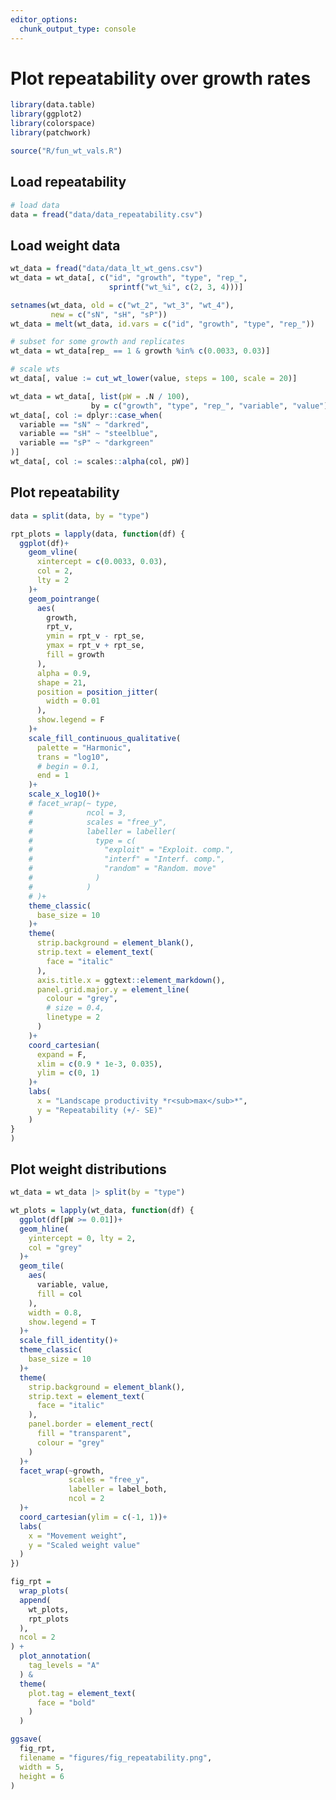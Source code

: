 ```yaml
---
editor_options: 
  chunk_output_type: console
---
```


# Plot repeatability over growth rates

```r
library(data.table)
library(ggplot2)
library(colorspace)
library(patchwork)
```

```r
source("R/fun_wt_vals.R")
```

## Load repeatability

```r
# load data
data = fread("data/data_repeatability.csv")
```

## Load weight data

```r
wt_data = fread("data/data_lt_wt_gens.csv")
wt_data = wt_data[, c("id", "growth", "type", "rep_", 
                      sprintf("wt_%i", c(2, 3, 4)))]

setnames(wt_data, old = c("wt_2", "wt_3", "wt_4"), 
         new = c("sN", "sH", "sP"))
wt_data = melt(wt_data, id.vars = c("id", "growth", "type", "rep_"))

# subset for some growth and replicates
wt_data = wt_data[rep_ == 1 & growth %in% c(0.0033, 0.03)]

# scale wts
wt_data[, value := cut_wt_lower(value, steps = 100, scale = 20)]

wt_data = wt_data[, list(pW = .N / 100), 
                  by = c("growth", "type", "rep_", "variable", "value")]
wt_data[, col := dplyr::case_when(
  variable == "sN" ~ "darkred",
  variable == "sH" ~ "steelblue",
  variable == "sP" ~ "darkgreen"
)]
wt_data[, col := scales::alpha(col, pW)]
```

## Plot repeatability

```r
data = split(data, by = "type")

rpt_plots = lapply(data, function(df) {
  ggplot(df)+
    geom_vline(
      xintercept = c(0.0033, 0.03),
      col = 2,
      lty = 2
    )+
    geom_pointrange(
      aes(
        growth, 
        rpt_v,
        ymin = rpt_v - rpt_se,
        ymax = rpt_v + rpt_se,
        fill = growth
      ),
      alpha = 0.9,
      shape = 21,
      position = position_jitter(
        width = 0.01
      ),
      show.legend = F
    )+
    scale_fill_continuous_qualitative(
      palette = "Harmonic",
      trans = "log10",
      # begin = 0.1,
      end = 1
    )+
    scale_x_log10()+
    # facet_wrap(~ type,
    #            ncol = 3,
    #            scales = "free_y",
    #            labeller = labeller(
    #              type = c(
    #                "exploit" = "Exploit. comp.",
    #                "interf" = "Interf. comp.",
    #                "random" = "Random. move"
    #              )
    #            )
    # )+
    theme_classic(
      base_size = 10
    )+
    theme(
      strip.background = element_blank(),
      strip.text = element_text(
        face = "italic"
      ),
      axis.title.x = ggtext::element_markdown(),
      panel.grid.major.y = element_line(
        colour = "grey",
        # size = 0.4,
        linetype = 2
      )
    )+
    coord_cartesian(
      expand = F,
      xlim = c(0.9 * 1e-3, 0.035),
      ylim = c(0, 1)
    )+
    labs(
      x = "Landscape productivity *r<sub>max</sub>*",
      y = "Repeatability (+/- SE)"
    )
}
)
```

## Plot weight distributions

```r
wt_data = wt_data |> split(by = "type")

wt_plots = lapply(wt_data, function(df) {
  ggplot(df[pW >= 0.01])+
  geom_hline(
    yintercept = 0, lty = 2,
    col = "grey"
  )+
  geom_tile(
    aes(
      variable, value,
      fill = col
    ),
    width = 0.8,
    show.legend = T
  )+
  scale_fill_identity()+
  theme_classic(
    base_size = 10
  )+
  theme(
    strip.background = element_blank(),
    strip.text = element_text(
      face = "italic"
    ),
    panel.border = element_rect(
      fill = "transparent",
      colour = "grey"
    )
  )+
  facet_wrap(~growth,
             scales = "free_y",
             labeller = label_both,
             ncol = 2
  )+
  coord_cartesian(ylim = c(-1, 1))+
  labs(
    x = "Movement weight",
    y = "Scaled weight value"
  )
})

```

```r
fig_rpt = 
  wrap_plots(
  append(
    wt_plots,
    rpt_plots
  ),
  ncol = 2
) +
  plot_annotation(
    tag_levels = "A"
  ) &
  theme(
    plot.tag = element_text(
      face = "bold"
    )
  )

ggsave(
  fig_rpt,
  filename = "figures/fig_repeatability.png",
  width = 5,
  height = 6
)
```


